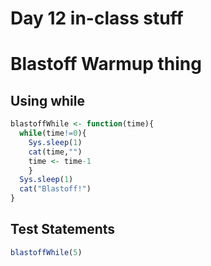 Day 12 in-class stuff
========================================================

# Blastoff Warmup thing

## Using while
```r
blastoffWhile <- function(time){
  while(time!=0){
    Sys.sleep(1)
    cat(time,"")
    time <- time-1
    }
  Sys.sleep(1)
  cat("Blastoff!")
}
```

## Test Statements
```r
blastoffWhile(5)
```




